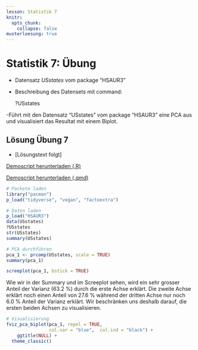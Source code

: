 ```yaml
---
lesson: Statistik 7
knitr:
  opts_chunk: 
    collapse: false
musterloesung: true
---
```



# Statistik 7: Übung

-   Datensatz *USstates* vom package "HSAUR3"

-   Beschreibung des Datensets mit command:

    ?USstates

-Führt mit den Datensatz "USstates" vom package "HSAUR3" eine PCA aus und visualisiert das Resultat mit einem Biplot.

::: {.content-hidden unless-meta="musterloesung"}
::: callout-note
## Lösung Übung 7

-   [Lösungstext folgt]

[Demoscript herunterladen (.R)](../purl/Statistik7_Uebung.R){.dld}

[Demoscript herunterladen (.qmd)](../purl/Statistik7_Uebung.qmd){.dld}

```r
# Packete laden
library("pacman")
p_load("tidyverse", "vegan", "factoextra")
```

```r
# Daten laden
p_load("HSAUR3")
data(USstates)
?USstates
str(USstates)
summary(USstates)
```

```r
# PCA durchführen
pca_1 <- prcomp(USstates, scale = TRUE)
summary(pca_1)

screeplot(pca_1, bstick = TRUE)
```

Wie wir in der Summary und im Screeplot sehen, wird ein sehr grosser Anteil der Varianz (63.2 %) durch die erste Achse erklärt. Die zweite Achse erklärt noch einen Anteil von 27.6 % während der dritten Achse nur noch 6.0 % Anteil der Varianz erklärt. Wir beschränken uns deshalb darauf, die ersten beiden Achsen zu visualisieren.

```r
# Visualisierung
fviz_pca_biplot(pca_1, repel = TRUE, 
                col.var = "blue",  col.ind = "black") +
    ggtitle(NULL) +
  theme_classic()
```
:::
:::
